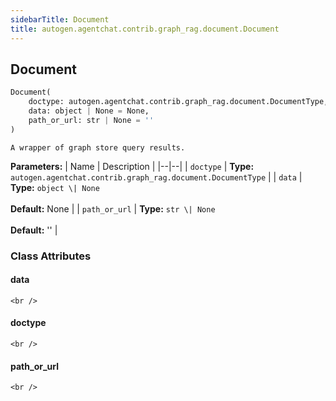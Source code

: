 ```yaml
---
sidebarTitle: Document
title: autogen.agentchat.contrib.graph_rag.document.Document
---
```

<h2 id="autogen.agentchat.contrib.graph_rag.document.Document" class="doc doc-heading">
    <code class="doc-symbol doc-symbol-heading doc-symbol-class"></code>
    <span class="doc doc-object-name doc-class-name">Document</span>
    <a href="#autogen.agentchat.contrib.graph_rag.document.Document" class="headerlink" title="Permanent link"></a>
</h2>

```python
Document(
    doctype: autogen.agentchat.contrib.graph_rag.document.DocumentType,
    data: object | None = None,
    path_or_url: str | None = ''
)
```

    A wrapper of graph store query results.

<b>Parameters:</b>
| Name | Description |
|--|--|
| `doctype` | **Type:** `autogen.agentchat.contrib.graph_rag.document.DocumentType` |
| `data` | **Type:** `object \| None`<br/><br/>**Default:** None |
| `path_or_url` | **Type:** `str \| None`<br/><br/>**Default:** '' |

### Class Attributes

<code class="doc-symbol doc-symbol-heading doc-symbol-attribute"></code>
#### data
<a href="#autogen.agentchat.contrib.graph_rag.document.Document.data" class="headerlink" title="Permanent link"></a>

    <br />

<code class="doc-symbol doc-symbol-heading doc-symbol-attribute"></code>
#### doctype
<a href="#autogen.agentchat.contrib.graph_rag.document.Document.doctype" class="headerlink" title="Permanent link"></a>

    <br />

<code class="doc-symbol doc-symbol-heading doc-symbol-attribute"></code>
#### path_or_url
<a href="#autogen.agentchat.contrib.graph_rag.document.Document.path_or_url" class="headerlink" title="Permanent link"></a>

    <br />